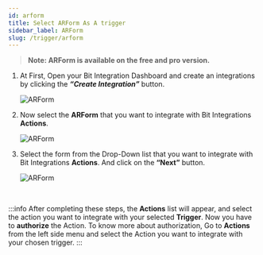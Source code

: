 ```yaml
---
id: arform
title: Select ARForm As A trigger
sidebar_label: ARForm
slug: /trigger/arform
---
```



> **Note: ARForm is available on the free and pro version.**

1. At First, Open your Bit Integration Dashboard and create an integrations by clicking the **_“Create Integration”_** button.

   <Image src="trigger/_create-integrations" alt="ARForm" w="1020" h="350" />

2. Now select the **ARForm** that you want to integrate with Bit Integrations **Actions**.

   <Image src="trigger/arform/select-trigger" alt="ARForm" w="1020" h="350" />

3. Select the form from the Drop-Down list that you want to integrate with Bit Integrations **Actions**. And click on the **“Next”** button.

   <Image src="trigger/arform/select-form-or-task-name" alt="ARForm" w="1020" h="350"/>
   

<br/>

:::info
  After completing these steps, the **Actions** list will appear, and select the action you want to integrate with your selected **Trigger**. Now you have to **authorize** the Action. To know more about authorization, Go to **Actions** from the left side menu and select the Action you want to integrate with your chosen trigger.
:::

<Feedback/>